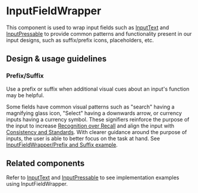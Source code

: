 
<Meta title="Components/Private/InputFieldWrapper" />

# InputFieldWrapper

This component is used to wrap input fields such as
[InputText](/components/InputText) and
[InputPressable](/components/InputPressable) to provide common patterns and
functionality present in our input designs, such as suffix/prefix icons,
placeholders, etc.

## Design & usage guidelines

### Prefix/Suffix

Use a prefix or suffix when additional visual cues about an input's function may
be helpful.

Some fields have common visual patterns such as "search" having a magnifying
glass icon, "Select" having a downwards arrow, or currency inputs having a
currency symbol. These signifiers reinforce the purpose of the input to increase
[Recognition over Recall](https://www.nngroup.com/articles/ten-usability-heuristics/)
and align the input with
[Consistency and Standards](https://www.nngroup.com/articles/ten-usability-heuristics/).
With clearer guidance around the purpose of inputs, the user is able to better
focus on the task at hand. See
[InputFieldWrapper/Prefix and Suffix example](../?path=/story/components-private-inputfieldwrapper-mobile--prefix-and-suffix).

## Related components

Refer to [InputText](/components/InputText) and
[InputPressable](/components/InputPressable) to see implementation examples
using InputFieldWrapper.
